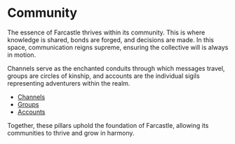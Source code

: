 # Community

The essence of Farcastle thrives within its community. This is where knowledge is shared, bonds are forged, and decisions are made. In this space, communication reigns supreme, ensuring the collective will is always in motion.

Channels serve as the enchanted conduits through which messages travel, groups are circles of kinship, and accounts are the individual sigils representing adventurers within the realm.

- [Channels](/community/channels)
- [Groups](/community/groups)
- [Accounts](/community/accounts)

Together, these pillars uphold the foundation of Farcastle, allowing its communities to thrive and grow in harmony.

